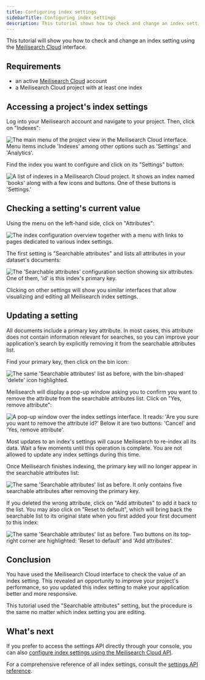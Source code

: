 ```yaml
---
title: Configuring index settings
sidebarTitle: Configuring index settings
description: This tutorial shows how to check and change an index setting using the Meilisearch Cloud interface.
---
```


This tutorial will show you how to check and change an index setting using the [Meilisearch Cloud](https://cloud.meilisearch.com/projects/) interface.

## Requirements

- an active [Meilisearch Cloud](https://cloud.meilisearch.com/projects/) account
- a Meilisearch Cloud project with at least one index

## Accessing a project's index settings

Log into your Meilisearch account and navigate to your project. Then, click on "Indexes":

<Frame>
  <img src="/docs/assets/images/cloud-index-settings/01-indexes-tab.png" alt="The main menu of the project view in the Meilisearch Cloud interface. Menu items include 'Indexes' among other options such as 'Settings' and 'Analytics'." />
</Frame>

Find the index you want to configure and click on its "Settings" button:

<Frame>
  <img src="/docs/assets/images/cloud-index-settings/02-index-settings.png" alt="A list of indexes in a Meilisearch Cloud project. It shows an index named 'books' along with a few icons and buttons. One of these buttons is 'Settings.'" />
</Frame>

## Checking a setting's current value

Using the menu on the left-hand side, click on "Attributes":

<Frame>
  <img src="/docs/assets/images/cloud-index-settings/03-general-settings.png" alt="The index configuration overview together with a menu with links to pages dedicated to various index settings." />
</Frame>

The first setting is "Searchable attributes" and lists all attributes in your dataset's documents:

<Frame>
  <img src="/docs/assets/images/cloud-index-settings/04-searchable-attributes-default.png" alt="The 'Searchable attributes' configuration section showing six attributes. One of them, 'id' is this index's primary key." />
</Frame>

Clicking on other settings will show you similar interfaces that allow visualizing and editing all Meilisearch index settings.

## Updating a setting

All documents include a primary key attribute. In most cases, this attribute does not contain information relevant for searches, so you can improve your application's search by explicitly removing it from the searchable attributes list.

Find your primary key, then click on the bin icon:

<Frame>
  <img src="/docs/assets/images/cloud-index-settings/05-searchable-attributes-delete.png" alt="The same 'Searchable attributes' list as before, with the bin-shaped 'delete' icon highlighted." />
</Frame>

Meilisearch will display a pop-up window asking you to confirm you want to remove the attribute from the searchable attributes list. Click on "Yes, remove attribute":

<Frame>
  <img src="/docs/assets/images/cloud-index-settings/06-searchable-attributes-confirm-deletion.png" alt="A pop-up window over the index settings interface. It reads: 'Are you sure you want to remove the attribute id?' Below it are two buttons: 'Cancel' and 'Yes, remove attribute'." />
</Frame>

Most updates to an index's settings will cause Meilisearch to re-index all its data. Wait a few moments until this operation is complete. You are not allowed to update any index settings during this time.

Once Meilisearch finishes indexing, the primary key will no longer appear in the searchable attributes list:

<Frame>
  <img src="/docs/assets/images/cloud-index-settings/07-searchable-attributes-attribute-deleted.png" alt="The same 'Searchable attributes' list as before. It only contains five searchable attributes after removing the primary key." />
</Frame>

If you deleted the wrong attribute, click on "Add attributes" to add it back to the list. You may also click on "Reset to default", which will bring back the searchable list to its original state when you first added your first document to this index:

<Frame>
  <img src="/docs/assets/images/cloud-index-settings/08-searchable-attributes-reset.png" alt="The same 'Searchable attributes' list as before. Two buttons on its top-right corner are highlighted: 'Reset to default' and 'Add attributes'." />
</Frame>

## Conclusion

You have used the Meilisearch Cloud interface to check the value of an index setting. This revealed an opportunity to improve your project's performance, so you updated this index setting to make your application better and more responsive.

This tutorial used the "Searchable attributes" setting, but the procedure is the same no matter which index setting you are editing.

## What's next

If you prefer to access the settings API directly through your console, you can also [configure index settings using the Meilisearch Cloud API](/learn/configuration/configuring_index_settings_api).

For a comprehensive reference of all index settings, consult the [settings API reference](/reference/api/settings).
